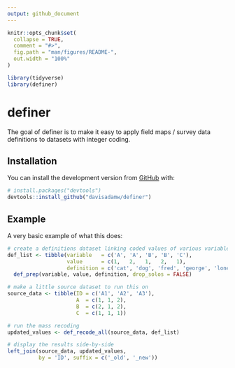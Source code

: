 ```yaml
---
output: github_document
---
```


<!-- README.md is generated from README.Rmd. Please edit that file -->

```r
knitr::opts_chunk$set(
  collapse = TRUE,
  comment = "#>",
  fig.path = "man/figures/README-",
  out.width = "100%"
)

library(tidyverse)
library(definer)
```

# definer

<!-- badges: start -->
<!-- badges: end -->

The goal of definer is to make it easy to apply field maps / survey data definitions to datasets with integer coding.

## Installation

You can install the development version from [GitHub](https://github.com/) with:

``` r
# install.packages("devtools")
devtools::install_github("davisadamw/definer")
```
## Example

A very basic example of what this does:
```r
# create a definitions dataset linking coded values of various variables to what they represent
def_list <- tibble(variable   = c('A', 'A', 'B', 'B', 'C'),
                   value      = c(1,   2,   1,   2,   1),
                   definition = c('cat', 'dog', 'fred', 'george', 'lonely')) %>%
  def_prep(variable, value, definition, drop_solos = FALSE)

# make a little source dataset to run this on
source_data <- tibble(ID = c('A1', 'A2', 'A3'),
                      A  = c(1, 1, 2),
                      B  = c(2, 1, 2),
                      C  = c(1, 1, 1))

# run the mass recoding
updated_values <- def_recode_all(source_data, def_list)

# display the results side-by-side
left_join(source_data, updated_values, 
          by = 'ID', suffix = c('_old', '_new'))
```



